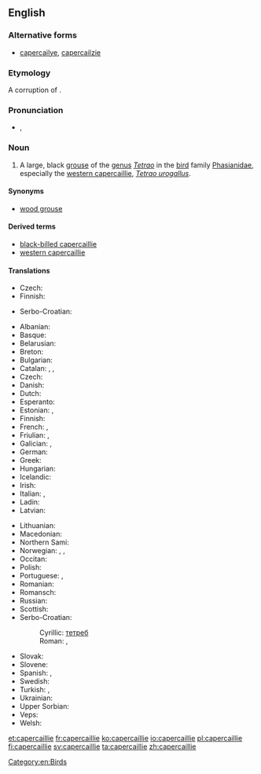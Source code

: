 ==English==
{{rfi}}
{{wikipedia}}
{{wikipedia|capercaillie}}
{{wikispecies|Tetrao urogallus}}

===Alternative forms===
* [[capercailye]], [[capercailzie]]

===Etymology===
A {{etyl|sco|en}} corruption of {{etyl|gd|en}} {{term|capull coille||horse of the woods|lang=gd}}.

===Pronunciation===
* {{IPA|/kæpəˈkeɪli/|/kæpəˈkeɪlji/}}, {{X-SAMPA|/k{p@"keIli/|/k{p@"keIlji/}}

===Noun===
{{en-noun}}

# A large, black [[grouse]] of the [[genus]] ''[[Tetrao]]'' in the [[bird]] family [[Phasianidae]], especially the [[western capercaillie]], ''[[Tetrao urogallus]]''.

====Synonyms====
* {{sense|Tetrao urogallus}} [[wood grouse]]

====Derived terms====
* [[black-billed capercaillie]]
* [[western capercaillie]]

====Translations====
{{trans-top|bird of the genus ''Tetrao''}}
* Czech: {{t+|cs|tetřev}}
* Finnish: {{t+|fi|metso}}
{{trans-mid}}
* Serbo-Croatian: {{t-|sh|tetrijeb|m}}
{{trans-bottom}}

{{trans-top|''Tetrao urogallus''}}
* Albanian: {{t-|sq|gjeli i egër}}
* Basque: {{t-|eu|basoilar}}
* Belarusian: {{t-|be|глушэц|sc=Cyrl}}
* Breton: {{t-|br|skilgog meur}}
* Bulgarian: {{t-|bg|глухар|tr=gluhar|sc=Cyrl}}
* Catalan: {{t-|ca|gall fer|m}}, {{t-|ca|gall salvatge|m}}, {{t-|ca|gall de bosc|m}}
* Czech: {{t-|cs|tetřev hlušec}}
* Danish: {{t-|da|tjur}}
* Dutch: {{t-|nl|auerhoen|n}}
* Esperanto: {{t-|eo|urogalo}}
* Estonian: {{t-|et|metsis}}, {{t-|et|mőtus}}
* Finnish: {{t+|fi|metso}}
* French: {{t+|fr|grand tétras|m}}, {{t+|fr|grand coq de bruyère|m}}
* Friulian: {{tø|fur|gjal di mont}}, {{tø|fur|gjal cedron}}
* Galician: {{t-|gl|pita do monte}}, {{t-|gl|galo do monte}}
* German: {{t+|de|Auerhuhn|n}}
* Greek: {{t-|el|αγριόκουρκος|tr=agriókourkos|sc=Grek}}
* Hungarian: {{t+|hu|siketfajd}}
* Icelandic: {{t-|is|þiður}}
* Irish: {{t-|ga|capall coille}}
* Italian: {{t-|it|urogallo|m}}, {{t-|it|gallo cedrone|m}}
* Ladin: {{tø|lld|gial grisc}}
* Latvian: {{t-|lv|mednis}}
{{trans-mid}}
* Lithuanian: {{t+|lt|kurtinys}}
* Macedonian: {{t-|mk|тетреб|tr=tetreb|sc=Cyrl}}
* Northern Sami: {{tø|se|čukčá}}
* Norwegian: {{t+|no|storfugl}}, {{t+|no|tiur}} {{qualifier|male}}, {{t+|no|røy}} {{qualifier|female}}
* Occitan: {{t-|oc|pollambèrt|m}}
* Polish: {{t+|pl|głuszec}}
* Portuguese: {{t-|pt|tetraz-grande}}, {{t-|pt|galomontês}}
* Romanian: {{t-|ro|cocoșul de munte}}
* Romansch: {{t-|rm|cot / gialina da taus}}
* Russian: {{t+|ru|глухарь|m|tr=gluχár'}}
* Scottish: {{t-|gd|capal-coille}}
* Serbo-Croatian:
*: Cyrillic: [[тетреб]] {{t-|sh|тетријеб глухан|m|sc=Cyrl}}
*: Roman: {{t-|sh|tetreb}}, {{t-|sh|tetrijeb gluhan|m}}
* Slovak: {{t-|sk|tetrov hlucháň}}
* Slovene: {{t+|sl|divji petelin}}
* Spanish: {{t+|es|urogallo|m}}, {{t-|es|gallo silvestre|m}}
* Swedish: {{t+|sv|tjäder}}
* Turkish: {{t-|tr|çali horozu}}, {{t+|tr|orman horozu}}
* Ukrainian: {{t-|uk|глухар|tr=gluhar|sc=Cyrl}}
* Upper Sorbian: {{t-|hsb|hłuchar}}
* Veps: {{tø|vep|mecoi}}
* Welsh: {{t-|cy|grugiar y coed}}
{{trans-bottom}}

[[Category:en:Birds]]

[[et:capercaillie]]
[[fr:capercaillie]]
[[ko:capercaillie]]
[[io:capercaillie]]
[[pl:capercaillie]]
[[fi:capercaillie]]
[[sv:capercaillie]]
[[ta:capercaillie]]
[[zh:capercaillie]]